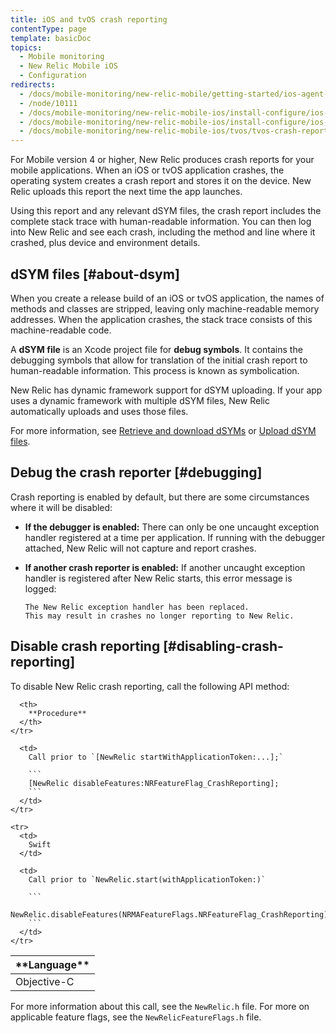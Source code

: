 ```yaml
---
title: iOS and tvOS crash reporting
contentType: page
template: basicDoc
topics:
  - Mobile monitoring
  - New Relic Mobile iOS
  - Configuration
redirects:
  - /docs/mobile-monitoring/new-relic-mobile/getting-started/ios-agent-crash-reporting
  - /node/10111
  - /docs/mobile-monitoring/new-relic-mobile-ios/install-configure/ios-agent-crash-reporting
  - /docs/mobile-monitoring/new-relic-mobile-ios/install-configure/ios-tvos-crash-reporting
  - /docs/mobile-monitoring/new-relic-mobile-ios/tvos/tvos-crash-reporting
---
```


For Mobile version 4 or higher, New Relic produces crash reports for your mobile applications. When an iOS or tvOS application crashes, the operating system creates a crash report and stores it on the device. New Relic uploads this report the next time the app launches.

Using this report and any relevant dSYM files, the crash report includes the complete stack trace with human-readable information. You can then log into New Relic and see each crash, including the method and line where it crashed, plus device and environment details.

## dSYM files [#about-dsym]

When you create a release build of an iOS or tvOS application, the names of methods and classes are stripped, leaving only machine-readable memory addresses. When the application crashes, the stack trace consists of this machine-readable code.

A **dSYM file** is an Xcode project file for **debug symbols**. It contains the debugging symbols that allow for translation of the initial crash report to human-readable information. This process is known as symbolication.

New Relic has dynamic framework support for dSYM uploading. If your app uses a dynamic framework with multiple dSYM files, New Relic automatically uploads and uses those files.

For more information, see [Retrieve and download dSYMs](/docs/mobile-monitoring/new-relic-mobile-ios/install-configure/retrieve-upload-dsyms) or [Upload dSYM files](/docs/mobile-monitoring/new-relic-mobile-ios/install-configure/upload-dsyms-bitcode-apps).

## Debug the crash reporter [#debugging]

Crash reporting is enabled by default, but there are some circumstances where it will be disabled:

* **If the debugger is enabled:** There can only be one uncaught exception handler registered at a time per application. If running with the debugger attached, New Relic will not capture and report crashes.
* **If another crash reporter is enabled:** If another uncaught exception handler is registered after New Relic starts, this error message is logged:

  ```
  The New Relic exception handler has been replaced. 
  This may result in crashes no longer reporting to New Relic.
  ```

## Disable crash reporting [#disabling-crash-reporting]

To disable New Relic crash reporting, call the following API method:

<Table>
  <thead>
    <tr>
      <th style={{ width: "200px" }}>
        **Language**
      </th>

      <th>
        **Procedure**
      </th>
    </tr>
  </thead>

  <tbody>
    <tr>
      <td>
        Objective-C
      </td>

      <td>
        Call prior to `[NewRelic startWithApplicationToken:...];`

        ```
        [NewRelic disableFeatures:NRFeatureFlag_CrashReporting];
        ```
      </td>
    </tr>

    <tr>
      <td>
        Swift
      </td>

      <td>
        Call prior to `NewRelic.start(withApplicationToken:)`

        ```
        NewRelic.disableFeatures(NRMAFeatureFlags.NRFeatureFlag_CrashReporting)
        ```
      </td>
    </tr>
  </tbody>
</Table>

For more information about this call, see the `NewRelic.h` file. For more on applicable feature flags, see the `NewRelicFeatureFlags.h` file.
